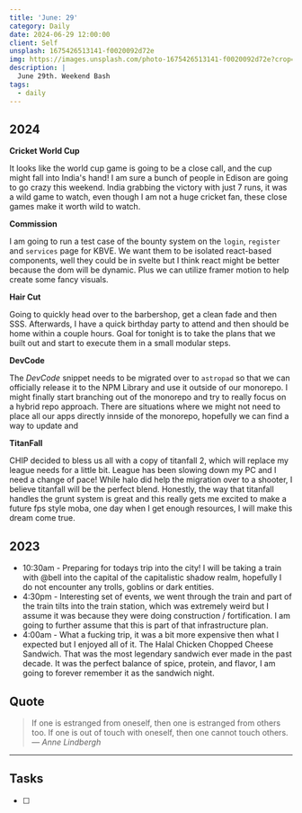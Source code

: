 ```yaml
---
title: 'June: 29'
category: Daily
date: 2024-06-29 12:00:00
client: Self
unsplash: 1675426513141-f0020092d72e
img: https://images.unsplash.com/photo-1675426513141-f0020092d72e?crop=entropy&cs=srgb&fm=jpg&ixid=MnwzNjM5Nzd8MHwxfHJhbmRvbXx8fHx8fHx8fDE2ODE3NDg2ODY&ixlib=rb-4.0.3&q=85
description: |
  June 29th. Weekend Bash
tags:
  - daily
---
```



## 2024

**Cricket World Cup**

It looks like the world cup game is going to be a close call, and the cup might fall into India's hand!
I am sure a bunch of people in Edison are going to go crazy this weekend.
India grabbing the victory with just 7 runs, it was a wild game to watch, even though I am not a huge cricket fan, these close games make it worth wild to watch.

**Commission**

I am going to run a test case of the bounty system on the `login`, `register` and `services` page for KBVE.
We want them to be isolated react-based components, well they could be in svelte but I think react might be better because the dom will be dynamic.
Plus we can utilize framer motion to help create some fancy visuals.

**Hair Cut**

Going to quickly head over to the barbershop, get a clean fade and then SSS.
Afterwards, I have a quick birthday party to attend and then should be home within a couple hours.
Goal for tonight is to take the plans that we built out and start to execute them in a small modular steps.


**DevCode**

The *DevCode* snippet needs to be migrated over to `astropad` so that we can officially release it to the NPM Library and use it outside of our monorepo.
I might finally start branching out of the monorepo and try to really focus on a hybrid repo approach.
There are situations where we might not need to place all our apps directly innside of the monorepo, hopefully we can find a way to update and 


**TitanFall**

CHIP decided to bless us all with a copy of titanfall 2, which will replace my league needs for a little bit.
League has been slowing down my PC and I need a change of pace! While halo did help the migration over to a shooter, I believe titanfall will be the perfect blend.
Honestly, the way that titanfall handles the grunt system is great and this really gets me excited to make a future fps style moba, one day when I get enough resources, I will make this dream come true.


<Adsense />

## 2023
-  10:30am - Preparing for todays trip into the city! I will be taking a train with @bell into the capital of the capitalistic shadow realm, hopefully I do not encounter any trolls, goblins or dark entities.
- 4:30pm - Interesting set of events, we went through the train and part of the train tilts into the train station, which was extremely weird but I assume it was because they were doing construction / fortification. I am going to further assume that this is part of that infrastructure plan. 
- 4:00am - What a fucking trip, it was a bit more expensive then what I expected but I enjoyed all of it. The Halal Chicken Chopped Cheese Sandwich. That was the most legendary sandwich ever made in the past decade. It was the perfect balance of spice, protein, and flavor, I am going to forever remember it as the sandwich night. 

## Quote

> If one is estranged from oneself, then one is estranged from others too. If one is out of touch with oneself, then one cannot touch others.
> — <cite>Anne Lindbergh</cite>

---

## Tasks

- [ ]